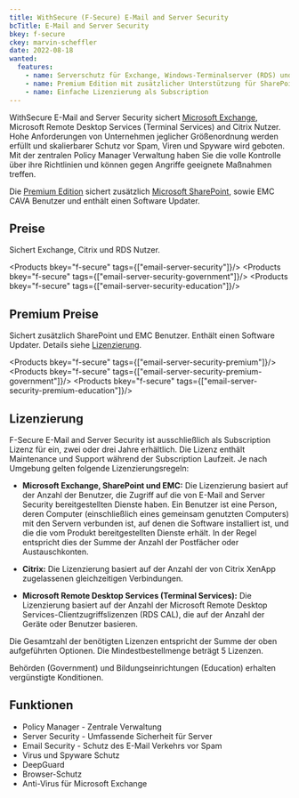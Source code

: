 ```yaml
---
title: WithSecure (F-Secure) E-Mail and Server Security
bcTitle: E-Mail and Server Security
bkey: f-secure
ckey: marvin-scheffler
date: 2022-08-18
wanted:
  features:
    - name: Serverschutz für Exchange, Windows-Terminalserver (RDS) und Citrix Nutzer
    - name: Premium Edition mit zusätzlicher Unterstützung für SharePoint und EMC Benutzer
    - name: Einfache Lizenzierung als Subscription
---
```




<Intro>

WithSecure E-Mail and Server Security sichert [Microsoft Exchange](/hersteller/microsoft/exchange/), Microsoft Remote Desktop Services (Terminal Services) and Citrix Nutzer. Hohe Anforderungen von Unternehmen jeglicher Größenordnung werden erfüllt und skalierbarer Schutz vor Spam, Viren und Spyware wird geboten. Mit der zentralen Policy Manager Verwaltung haben Sie die volle Kontrolle über ihre Richtlinien und können gegen Angriffe geeignete Maßnahmen treffen.

Die [Premium Edition](#premium-preise) sichert zusätzlich [Microsoft SharePoint](/hersteller/microsoft/sharepoint/), sowie EMC CAVA Benutzer und enthält einen Software Updater.


</Intro>

<TOC />



## Preise

Sichert Exchange, Citrix und RDS Nutzer.

<Products bkey="f-secure" tags={["email-server-security"]}/>
<Products bkey="f-secure" tags={["email-server-security-government"]}/>
<Products bkey="f-secure" tags={["email-server-security-education"]}/>

## Premium Preise

Sichert zusätzlich SharePoint und EMC Benutzer. Enthält einen Software Updater. Details siehe [Lizenzierung](#lizenzierung).

<Products bkey="f-secure" tags={["email-server-security-premium"]}/>
<Products bkey="f-secure" tags={["email-server-security-premium-government"]}/>
<Products bkey="f-secure" tags={["email-server-security-premium-education"]}/>


## Lizenzierung

F-Secure E-Mail and Server Security ist ausschließlich als Subscription Lizenz für ein, zwei oder drei Jahre erhältlich. Die Lizenz enthält Maintenance und Support während der Subscription Laufzeit. Je nach Umgebung gelten folgende Lizenzierungsregeln:

- **Microsoft Exchange, SharePoint und EMC:** Die Lizenzierung basiert auf der Anzahl der Benutzer, die Zugriff auf die von E-Mail and Server Security bereitgestellten Dienste haben. Ein Benutzer ist eine Person, deren Computer (einschließlich eines gemeinsam genutzten Computers) mit den Servern verbunden ist, auf denen die Software installiert ist, und die die vom Produkt bereitgestellten Dienste erhält. In der Regel entspricht dies der Summe der Anzahl der Postfächer oder Austauschkonten.

- **Citrix:** Die Lizenzierung basiert auf der Anzahl der von Citrix XenApp zugelassenen gleichzeitigen Verbindungen.

- **Microsoft Remote Desktop Services (Terminal Services):** Die Lizenzierung basiert auf der Anzahl der Microsoft Remote Desktop Services-Clientzugriffslizenzen (RDS CAL), die auf der Anzahl der Geräte oder Benutzer basieren.

Die Gesamtzahl der benötigten Lizenzen entspricht der Summe der oben aufgeführten Optionen. Die Mindestbestellmenge beträgt 5 Lizenzen.

Behörden (Government) und Bildungseinrichtungen (Education) erhalten vergünstigte Konditionen.


<GetInTouch />


## Funktionen


- Policy Manager - Zentrale Verwaltung
- Server Security - Umfassende Sicherheit für Server
- Email Security - Schutz des E-Mail Verkehrs vor Spam
- Virus und Spyware Schutz
- DeepGuard
- Browser-Schutz
- Anti-Virus für Microsoft Exchange
